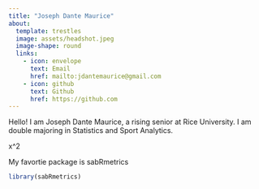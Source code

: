 ```yaml
---
title: "Joseph Dante Maurice"
about:
  template: trestles
  image: assets/headshot.jpeg
  image-shape: round
  links:
    - icon: envelope
      text: Email
      href: mailto:jdantemaurice@gmail.com
    - icon: github
      text: Github
      href: https://github.com
---
```


Hello! I am Joseph Dante Maurice, a rising senior at Rice University. I am double majoring in Statistics and Sport Analytics. 


x^2


My favortie package is sabRmetrics

```r
library(sabRmetrics)
```


